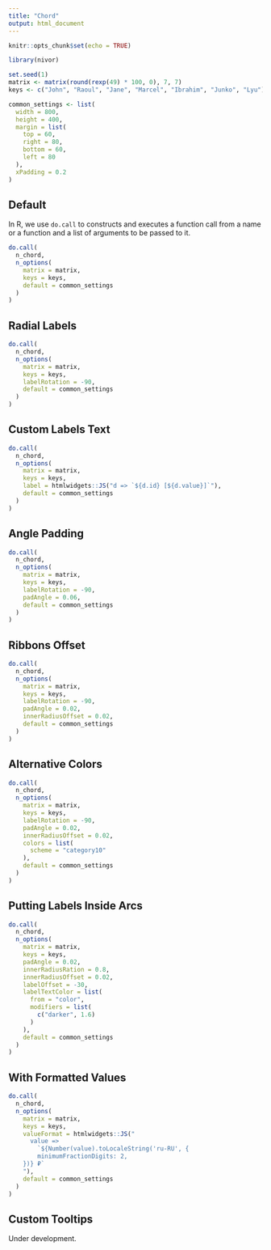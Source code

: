 ```yaml
---
title: "Chord"
output: html_document
---
```


<!--
%\VignetteEngine{knitr::rmarkdown}
%\VignetteIndexEntry{Chord}
-->

```r
knitr::opts_chunk$set(echo = TRUE)
```

```r
library(nivor)

set.seed(1)
matrix <- matrix(round(rexp(49) * 100, 0), 7, 7)
keys <- c("John", "Raoul", "Jane", "Marcel", "Ibrahim", "Junko", "Lyu")

common_settings <- list(
  width = 800,
  height = 400,
  margin = list(
    top = 60,
    right = 80,
    bottom = 60,
    left = 80
  ),
  xPadding = 0.2
)
```

## Default

In R, we use `do.call` to constructs and executes a function call from a name or a function and a list of arguments to be passed to it.

```r
do.call(
  n_chord,
  n_options(
    matrix = matrix,
    keys = keys,
    default = common_settings
  )
)
```

## Radial Labels

```r
do.call(
  n_chord,
  n_options(
    matrix = matrix,
    keys = keys,
    labelRotation = -90,
    default = common_settings
  )
)
```

## Custom Labels Text

```r
do.call(
  n_chord,
  n_options(
    matrix = matrix,
    keys = keys,
    label = htmlwidgets::JS("d => `${d.id} [${d.value}]`"),
    default = common_settings
  )
)
```

## Angle Padding

```r
do.call(
  n_chord,
  n_options(
    matrix = matrix,
    keys = keys,
    labelRotation = -90,
    padAngle = 0.06,
    default = common_settings
  )
)
```

## Ribbons Offset

```r
do.call(
  n_chord,
  n_options(
    matrix = matrix,
    keys = keys,
    labelRotation = -90,
    padAngle = 0.02,
    innerRadiusOffset = 0.02,
    default = common_settings
  )
)
```

## Alternative Colors

```r
do.call(
  n_chord,
  n_options(
    matrix = matrix,
    keys = keys,
    labelRotation = -90,
    padAngle = 0.02,
    innerRadiusOffset = 0.02,
    colors = list(
      scheme = "category10"
    ),
    default = common_settings
  )
)
```

## Putting Labels Inside Arcs

```r
do.call(
  n_chord,
  n_options(
    matrix = matrix,
    keys = keys,
    padAngle = 0.02,
    innerRadiusRation = 0.8,
    innerRadiusOffset = 0.02,
    labelOffset = -30,
    labelTextColor = list(
      from = "color",
      modifiers = list(
        c("darker", 1.6)
      )
    ),
    default = common_settings
  )
)
```

## With Formatted Values

```r
do.call(
  n_chord,
  n_options(
    matrix = matrix,
    keys = keys,
    valueFormat = htmlwidgets::JS("
      value =>
        `${Number(value).toLocaleString('ru-RU', {
        minimumFractionDigits: 2,
    })} ₽`
    "),
    default = common_settings
  )
)
```

## Custom Tooltips

Under development.
